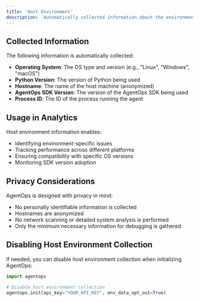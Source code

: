 ```yaml
---
title: 'Host Environment'
description: 'Automatically collected information about the environment where your agent runs'
---
```

## Collected Information

The following information is automatically collected:

- **Operating System**: The OS type and version (e.g., "Linux", "Windows", "macOS")
- **Python Version**: The version of Python being used
- **Hostname**: The name of the host machine (anonymized)
- **AgentOps SDK Version**: The version of the AgentOps SDK being used
- **Process ID**: The ID of the process running the agent

## Usage in Analytics

Host environment information enables:

- Identifying environment-specific issues
- Tracking performance across different platforms
- Ensuring compatibility with specific OS versions
- Monitoring SDK version adoption

## Privacy Considerations

AgentOps is designed with privacy in mind:

- No personally identifiable information is collected
- Hostnames are anonymized
- No network scanning or detailed system analysis is performed
- Only the minimum necessary information for debugging is gathered

## Disabling Host Environment Collection

If needed, you can disable host environment collection when initializing AgentOps:

```python
import agentops

# Disable host environment collection
agentops.init(api_key="YOUR_API_KEY", env_data_opt_out=True)
```

<script type="module" src="/scripts/github_stars.js"></script>
<script type="module" src="/scripts/scroll-img-fadein-animation.js"></script>
<script type="module" src="/scripts/button_heartbeat_animation.js"></script>
